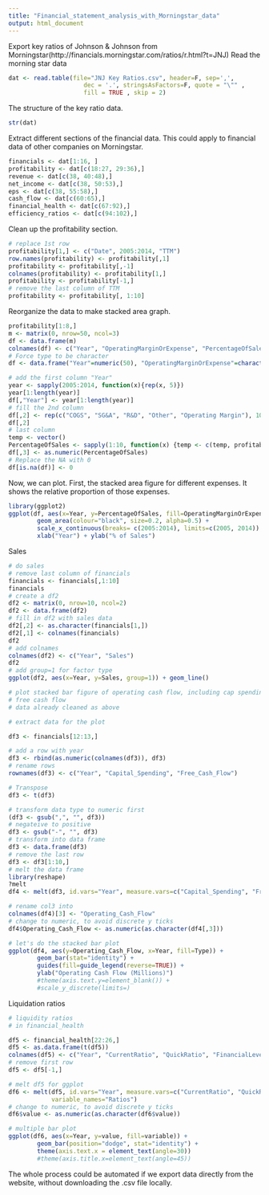 ```yaml
---
title: "Financial_statement_analysis_with_Morningstar_data"
output: html_document
---
```

Export key ratios of Johnson & Johnson from Morningstar(http://financials.morningstar.com/ratios/r.html?t=JNJ)
Read the morning star data

```r
dat <- read.table(file="JNJ Key Ratios.csv", header=F, sep=',', 
                     dec = '.', stringsAsFactors=F, quote = "\"" , 
                     fill = TRUE , skip = 2)
```

The structure of the key ratio data. 

```r
str(dat)
```

Extract different sections of the financial data. 
This could apply to financial data of other companies on Morningstar. 
```r
financials <- dat[1:16, ]
profitability <- dat[c(18:27, 29:36),]
revenue <- dat[c(38, 40:48),]
net_income <- dat[c(38, 50:53),]
eps <- dat[c(38, 55:58),]
cash_flow <- dat[c(60:65),]
financial_health <- dat[c(67:92),]
efficiency_ratios <- dat[c(94:102),]
```

Clean up the profitability section. 
```r
# replace 1st row
profitability[1,] <- c("Date", 2005:2014, "TTM")
row.names(profitability) <- profitability[,1]
profitability <- profitability[,-1]
colnames(profitability) <- profitability[1,]
profitability <- profitability[-1,]
# remove the last column of TTM
profitability <- profitability[, 1:10]
```

Reorganize the data to make stacked area graph. 
```r

profitability[1:8,]
m <- matrix(0, nrow=50, ncol=3)
df <- data.frame(m)
colnames(df) <- c("Year", "OperatingMarginOrExpense", "PercentageOfSales")
# Force type to be character
df <- data.frame("Year"=numeric(50), "OperatingMarginOrExpense"=character(50), "PercentageOfSales"=numeric(50))

# add the first column "Year"
year <- sapply(2005:2014, function(x){rep(x, 5)})
year[1:length(year)]
df[,"Year"] <- year[1:length(year)]
# fill the 2nd column
df[,2] <- rep(c("COGS", "SG&A", "R&D", "Other", "Operating Margin"), 10)
df[,2]
# last column
temp <- vector()
PercentageOfSales <- sapply(1:10, function(x) {temp <- c(temp, profitability[c(2,4,5,6,7), x])})
df[,3] <- as.numeric(PercentageOfSales)
# Replace the NA with 0
df[is.na(df)] <- 0
```

Now, we can plot. 
First, the stacked area figure for different expenses. It shows the relative 
proportion of those expenses. 
```r
library(ggplot2)
ggplot(df, aes(x=Year, y=PercentageOfSales, fill=OperatingMarginOrExpense)) + 
        geom_area(colour="black", size=0.2, alpha=0.5) + 
        scale_x_continuous(breaks= c(2005:2014), limits=c(2005, 2014)) + 
        xlab("Year") + ylab("% of Sales")
```


Sales
```r
# do sales
# remove last column of financials
financials <- financials[,1:10]
financials
# create a df2
df2 <- matrix(0, nrow=10, ncol=2)
df2 <- data.frame(df2)
# fill in df2 with sales data
df2[,2] <- as.character(financials[1,])
df2[,1] <- colnames(financials)
df2
# add colnames
colnames(df2) <- c("Year", "Sales")
df2
# add group=1 for factor type
ggplot(df2, aes(x=Year, y=Sales, group=1)) + geom_line()
```

```r
# plot stacked bar figure of operating cash flow, including cap spending 
# free cash flow
# data already cleaned as above

# extract data for the plot

df3 <- financials[12:13,]

# add a row with year
df3 <- rbind(as.numeric(colnames(df3)), df3)
# rename rows
rownames(df3) <- c("Year", "Capital_Spending", "Free_Cash_Flow")

# Transpose
df3 <- t(df3)

# transform data type to numeric first
(df3 <- gsub(",", "", df3))
# negateive to positive
df3 <- gsub("-", "", df3)
# transform into data frame
df3 <- data.frame(df3)
# remove the last row
df3 <- df3[1:10,]
# melt the data frame
library(reshape)
?melt
df4 <- melt(df3, id.vars="Year", measure.vars=c("Capital_Spending", "Free_Cash_Flow"), variable_name="Type")

# rename col3 into 
colnames(df4)[3] <- "Operating_Cash_Flow"
# change to numeric, to avoid discrete y ticks
df4$Operating_Cash_Flow <- as.numeric(as.character(df4[,3]))

# let's do the stacked bar plot
ggplot(df4, aes(y=Operating_Cash_Flow, x=Year, fill=Type)) +
        geom_bar(stat="identity") +
        guides(fill=guide_legend(reverse=TRUE)) + 
        ylab("Operating Cash Flow (Millions)")
        #theme(axis.text.y=element_blank()) +
        #scale_y_discrete(limits=)
```

Liquidation ratios
```r
# liquidity ratios
# in financial_health

df5 <- financial_health[22:26,]        
df5 <- as.data.frame(t(df5))
colnames(df5) <- c("Year", "CurrentRatio", "QuickRatio", "FinancialLeverage", "DebtToEquity")
# remove first row
df5 <- df5[-1,]

# melt df5 for ggplot
df6 <- melt(df5, id.vars="Year", measure.vars=c("CurrentRatio", "QuickRatio", "FinancialLeverage", "DebtToEquity"), 
            variable_names="Ratios")
# change to numeric, to avoid discrete y ticks
df6$value <- as.numeric(as.character(df6$value))

# multiple bar plot
ggplot(df6, aes(x=Year, y=value, fill=variable)) + 
        geom_bar(position="dodge", stat="identity") +
        theme(axis.text.x = element_text(angle=30))
        #theme(axis.title.x=element_text(angle=45))
```


The whole process could be automated if we export data directly from the website, without downloading the .csv file locally. 